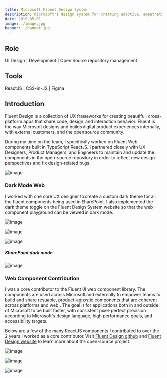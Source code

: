 ```yaml
---
title: Microsoft Fluent Design System
description: Microsoft's design system for creating adaptive, empathetic, and beautiful user interfaces.  A collection of reusable React components, design tokens, and utilities for building web applications.
date: 2019-05-01
image: ./image.jpg
banner: ./banner.jpg
---
```



## Role

UI Design    | Development | Open Source repository management




## Tools

ReactJS   |   CSS-in-JS   |   Figma    



## Introduction
Fluent Design is a collection of UX frameworks for creating beautiful, cross-platform apps that share code, design, and interaction behavior. Fluent is the way Microsoft designs and builds digital product experiences internally, with external customers, and the open source community. 

During my time on the team, I specifically worked on Fluent Web components built in TypeScript ReactJS. I partnered closely with UX Designers, Product Managers, and Engineers to maintain and update the components in the open-source repository in order to reflect new design perspectives and fix design-related bugs.


![image](./fluent-ui-web.png)


### Dark Mode Web
I worked with one core UX designer to create a custom dark theme for all the fluent components being used in SharePoint. I also implemented the dark theme toggle on the Fluent Design System website so that the web component playground can be viewed in dark mode. 
<Row>
<Col>

![image](./dark-mode-01.jpeg)

</Col>
</Row>

<Row>
<Col>

![image](./dark-mode-02.png)

</Col>
<Col>

![image](./dark-mode-03.png)

</Col>
</Row>

##### SharePoint dark mode
<Row>
<Col>

![image](./sharepoint-dark.png)

</Col>
</Row>


### Web Component Contribution
I was a core contributor to the Fluent UI web component library. The components are used across Microsoft and externally to empower teams to build and share resuable, product-agnostic components that are coherent across platforms and web.. The goal is for applications both in and outside of Microsoft to be built faster, with consistent pixel-perfect precision according to Microsoft's design language, high performance goals, and accessibility targets.

Below are a few of the many ReactJS components I contributed to over the 2 years I worked as a core contributor. Visit <span style="text-decoration:underline;"><a title="FluentUI Github" href="https://github.com/microsoft/fluentui" target="_blank">Fluent Design github</a></span> and <span style="text-decoration:underline;"><a title="fluent ui website" href="https://developer.microsoft.com/en-us/fluentui#/" target="">Fluent Design website</a></span> to learn more about the open-source project.



<Row>
<Col>

![image](./button.png)

</Col>
<Col>

![image](./calendar.png)

</Col>

<Col>

![image](./teaching-bubble.png)

</Col>
</Row>


  
